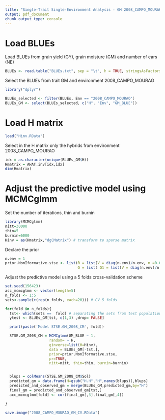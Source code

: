 ---
title: "Single-Trait Single-Environment Analysis - GM 2008_CAMPO_MOURAO"
output: pdf_document
chunk_output_type: console
---
# Load BLUEs


Load BLUEs from grain yield (GY), grain moisture (GM) and number of ears (NE)

```{r eval=FALSE, message=FALSE}
BLUEs <- read.table("BLUEs.txt", sep = "\t", h = TRUE, stringsAsFactors = F)
```

Select the BLUEs from trait GM and environment 2008_CAMPO_MOURAO

```{r eval=FALSE, message=FALSE}
library("dplyr")

BLUEs_selected <- filter(BLUEs, Env == "2008_CAMPO_MOURAO")
BLUEs_GM <- select(BLUEs_selected, c("H", "Env", "GM_BLUE"))
```


# Load H matrix

```{r eval=FALSE, message=FALSE}
load("Hinv.RData")
```

Select in the H matrix only the hybrids from environment 2008_CAMPO_MOURAO

```{r eval=FALSE, message=FALSE}
idx = as.character(unique(BLUEs_GM$H))
Hmatrix = AHAT.inv[idx,idx]
dim(Hmatrix) 
```


# Adjust the predictive model using MCMCglmm


Set the number of iterations, thin and burnin

```{r eval=FALSE, message=FALSE}
library(MCMCglmm)
nitt=30000
thin=5
burnin=6000
Hinv = as(Hmatrix,"dgCMatrix") # transform to sparse matrix
```

Declare the prior

```{r eval=FALSE, message=FALSE}
n.env = 1
prior.NonIformative.stse <- list(R = list(V = diag(n.env)/n.env, n =0.002), 
                                 G = list( G1 = list(V = diag(n.env)/n.env, n = 0.002)))

```


Adjust the predictive model using a 5 folds cross-validation scheme 

```{r, eval=FALSE, message=FALSE}
set.seed(156423) 
acc_mcmcglmm <- vector(length=5)
n_folds <- 1:5
sets<-sample(c(rep(n_folds, each=20))) # CV 5 folds

for(fold in n_folds){
  tst<- which(sets ==  fold) # separating the sets from test population
  ytest <- BLUEs_GM[tst, c(1,3) ,drop= FALSE]

  print(paste('Model STSE.GM_2008_CM', fold))

  STSE.GM_2008_CM = MCMCglmm(GM_BLUE ~ 1,
                    random= ~ H,
                    ginverse=list(H=Hinv),
                    data = BLUEs_GM[-tst,], 
                    prior=prior.NonIformative.stse,
                    pr=TRUE,
                    nitt=nitt, thin=thin, burnin=burnin)


  blups = colMeans(STSE.GM_2008_CM$Sol)
  predicted_gm = data.frame(H=gsub("H.H","H",names(blups)),blups)
  predicted_and_observed_gm = merge(BLUEs_GM,predicted_gm,by="H")
  final_gm = predicted_and_observed_gm[tst,]
  acc_mcmcglmm[fold] <- cor(final_gm[,3],final_gm[,4])

}

save.image("2008_CAMPO_MOURAO_GM_CV.RData")
```



